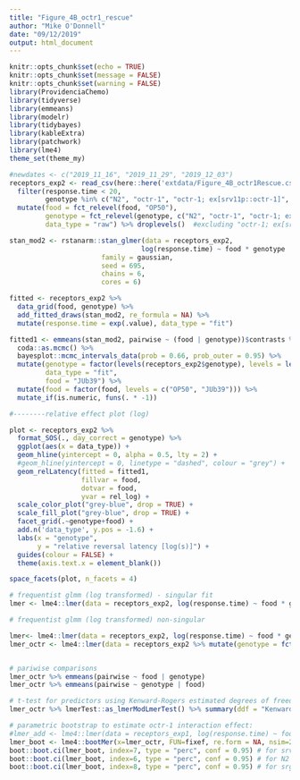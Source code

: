 ```yaml
---
title: "Figure_4B_octr1_rescue"
author: "Mike O'Donnell"
date: "09/12/2019"
output: html_document
---
```


```r
knitr::opts_chunk$set(echo = TRUE)
knitr::opts_chunk$set(message = FALSE)
knitr::opts_chunk$set(warning = FALSE)
library(ProvidenciaChemo)
library(tidyverse)
library(emmeans)
library(modelr)
library(tidybayes)
library(kableExtra)
library(patchwork)
library(lme4)
theme_set(theme_my)
```

```r
#newdates <- c("2019_11_16", "2019_11_29", "2019_12_03")
receptors_exp2 <- read_csv(here::here('extdata/Figure_4B_octr1Rescue.csv')) %>%
  filter(response.time < 20,
         genotype %in% c("N2", "octr-1", "octr-1; ex[srv11p::octr-1]", "octr-1; ex[srg47p::octr-1]")) %>%
  mutate(food = fct_relevel(food, "OP50"),
         genotype = fct_relevel(genotype, c("N2", "octr-1", "octr-1; ex[srv11p::octr-1]", "octr-1; ex[srg47p::octr-1]")),
         data_type = "raw") %>% droplevels()  #excluding "octr-1; ex[sra6p::octr-1]" because 4B addresses cell-specific rescue

stan_mod2 <- rstanarm::stan_glmer(data = receptors_exp2,
                                 log(response.time) ~ food * genotype  + (1|plateID), #add food|date back
                       family = gaussian,
                       seed = 695,
                       chains = 6,
                       cores = 6)

fitted <- receptors_exp2 %>%
  data_grid(food, genotype) %>%
  add_fitted_draws(stan_mod2, re_formula = NA) %>%
  mutate(response.time = exp(.value), data_type = "fit")

fitted1 <- emmeans(stan_mod2, pairwise ~ (food | genotype))$contrasts %>% 
  coda::as.mcmc() %>% 
  bayesplot::mcmc_intervals_data(prob = 0.66, prob_outer = 0.95) %>%
  mutate(genotype = factor(levels(receptors_exp2$genotype), levels = levels(receptors_exp2$genotype)),
         data_type = "fit",
         food = "JUb39") %>%
  mutate(food = factor(food, levels = c("OP50", "JUb39"))) %>% 
  mutate_if(is.numeric, funs(. * -1))

#--------relative effect plot (log)

plot <- receptors_exp2 %>%
  format_SOS(., day_correct = genotype) %>%
  ggplot(aes(x = data_type)) +
  geom_hline(yintercept = 0, alpha = 0.5, lty = 2) +
  #geom_hline(yintercept = 0, linetype = "dashed", colour = "grey") +
  geom_relLatency(fitted = fitted1,
                  fillvar = food,
                  dotvar = food,
                  yvar = rel_log) +
  scale_color_plot("grey-blue", drop = TRUE) +
  scale_fill_plot("grey-blue", drop = TRUE) +
  facet_grid(.~genotype+food) +
  add.n('data_type', y.pos = -1.6) +
  labs(x = "genotype",
       y = "relative reversal latency [log(s)]") +
  guides(colour = FALSE) +
  theme(axis.text.x = element_blank())

space_facets(plot, n_facets = 4)
```
```r
# frequentist glmm (log transformed) - singular fit
lmer <- lme4::lmer(data = receptors_exp2, log(response.time) ~ food * genotype + (food|date) + (1|plateID))

# frequentist glmm (log transformed) non-singular

lmer<- lme4::lmer(data = receptors_exp2, log(response.time) ~ food * genotype + (1|date) + (1|plateID))
lmer_octr <- lme4::lmer(data = receptors_exp2 %>% mutate(genotype = fct_relevel(genotype, "octr-1")), log(response.time) ~ food * genotype + (1|date) + (1|plateID))


# pariwise comparisons
lmer_octr %>% emmeans(pairwise ~ food | genotype)
lmer_octr %>% emmeans(pairwise ~ genotype | food)

# t-test for predictors using Kenward-Rogers estimated degrees of freedom
lmer_octr %>% lmerTest::as_lmerModLmerTest() %>% summary(ddf = "Kenward-Roger")

# parametric bootstrap to estimate octr-1 interaction effect:
#lmer_add <- lme4::lmer(data = receptors_exp1, log(response.time) ~ food + genotype + (1|date) + (1|plateID))
lmer_boot <- lme4::bootMer(x=lmer_octr, FUN=fixef, re.form = NA, nsim=200)
boot::boot.ci(lmer_boot, index=7, type = "perc", conf = 0.95) # for srv-11 rescue
boot::boot.ci(lmer_boot, index=6, type = "perc", conf = 0.95) # for N2
boot::boot.ci(lmer_boot, index=8, type = "perc", conf = 0.95) # for srg-47 rescue
```






